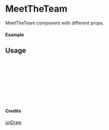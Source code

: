 
<Meta of={MeetTheTeam} title="unDraw/MeetTheTeam" />

# MeetTheTeam

MeetTheTeam component with different props.

#### Example

<Canvas of={MeetTheTeam.Primary} />

## Usage

```ts
import { MeetTheTeam } from "yadl-ui";

const Example = () => {
  return (
      <MeetTheTeam />
  );
};

export default Example;
```

#### Credits
[unDraw](https://undraw.co/illustrations)
